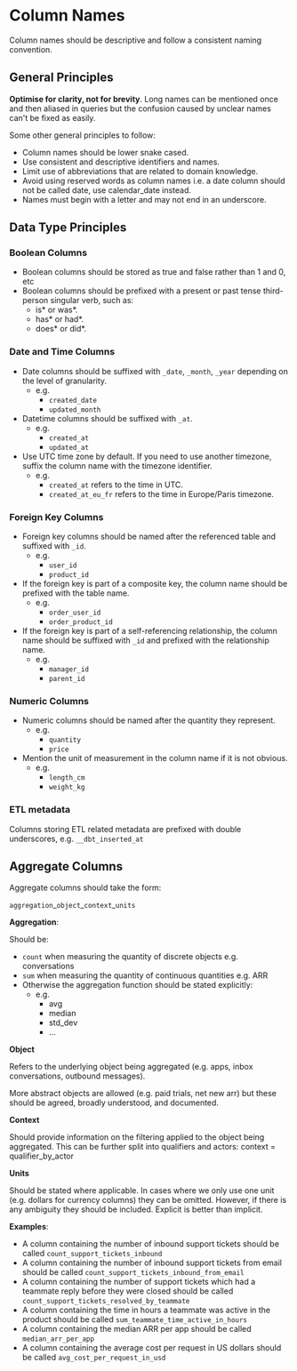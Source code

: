# Column Names

Column names should be descriptive and follow a consistent naming convention.

## General Principles

**Optimise for clarity, not for brevity**.
Long names can be mentioned once and then aliased in queries but the confusion caused by unclear names can't be fixed as easily.

Some other general principles to follow:

- Column names should be lower snake cased.
- Use consistent and descriptive identifiers and names.
- Limit use of abbreviations that are related to domain knowledge.
- Avoid using reserved words as column names i.e. a date column should not be called date, use calendar_date instead.
- Names must begin with a letter and may not end in an underscore.

## Data Type Principles

### Boolean Columns

- Boolean columns should be stored as true and false rather than 1 and 0, etc
- Boolean columns should be prefixed with a present or past tense third-person singular verb, such as:
  - is* or was*.
  - has* or had*.
  - does* or did*.

### Date and Time Columns

- Date columns should be suffixed with `_date`, `_month`, `_year` depending on the level of granularity.
  - e.g.
    - `created_date`
    - `updated_month`
- Datetime columns should be suffixed with `_at`.
  - e.g.
    - `created_at`
    - `updated_at`
- Use UTC time zone by default. If you need to use another timezone, suffix the column name with the timezone identifier.
  - e.g.
    - `created_at` refers to the time in UTC.
    - `created_at_eu_fr` refers to the time in Europe/Paris timezone.

### Foreign Key Columns

- Foreign key columns should be named after the referenced table and suffixed with `_id`.
  - e.g.
    - `user_id`
    - `product_id`
- If the foreign key is part of a composite key, the column name should be prefixed with the table name.
  - e.g.
    - `order_user_id`
    - `order_product_id`
- If the foreign key is part of a self-referencing relationship, the column name should be suffixed with `_id` and prefixed with the relationship name.
  - e.g.
    - `manager_id`
    - `parent_id`

### Numeric Columns

- Numeric columns should be named after the quantity they represent.
  - e.g.
    - `quantity`
    - `price`
- Mention the unit of measurement in the column name if it is not obvious.
  - e.g.
    - `length_cm`
    - `weight_kg`

### ETL metadata

Columns storing ETL related metadata are prefixed with double underscores, e.g. `__dbt_inserted_at`

## Aggregate Columns

Aggregate columns should take the form:

`aggregation`\_`object`\_`context`\_`units`

**Aggregation**:

Should be:

- `count` when measuring the quantity of discrete objects e.g. conversations
- `sum` when measuring the quantity of continuous quantities e.g. ARR
- Otherwise the aggregation function should be stated explicitly:
  - e.g.
    - avg
    - median
    - std_dev
    - ...

**Object**

Refers to the underlying object being aggregated (e.g. apps, inbox conversations, outbound messages).

More abstract objects are allowed (e.g. paid trials, net new arr) but these should be agreed, broadly understood, and documented.

**Context**

Should provide information on the filtering applied to the object being aggregated.
This can be further split into qualifiers and actors: context = qualifier_by_actor

**Units**

Should be stated where applicable. In cases where we only use one unit (e.g. dollars for currency columns) they can be omitted.
However, if there is any ambiguity they should be included. Explicit is better than implicit.

**Examples**:

- A column containing the number of inbound support tickets should be called `count_support_tickets_inbound`
- A column containing the number of inbound support tickets from email should be called `count_support_tickets_inbound_from_email`
- A column containing the number of support tickets which had a teammate reply before they were closed should be called `count_support_tickets_resolved_by_teammate`
- A column containing the time in hours a teammate was active in the product should be called `sum_teammate_time_active_in_hours`
- A column containing the median ARR per app should be called `median_arr_per_app`
- A column containing the average cost per request in US dollars should be called `avg_cost_per_request_in_usd`
